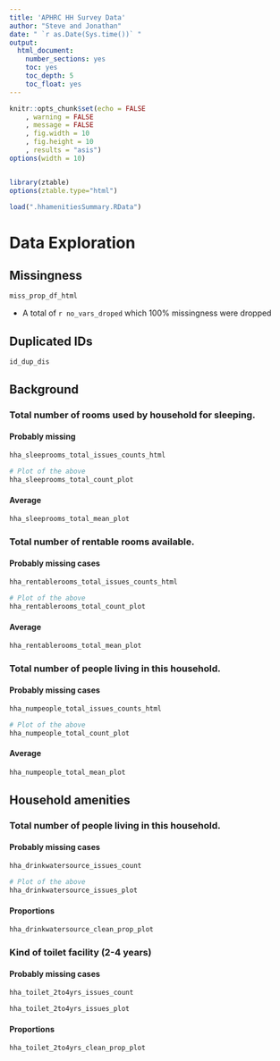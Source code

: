 ```yaml
---
title: 'APHRC HH Survey Data'
author: "Steve and Jonathan"
date: " `r as.Date(Sys.time())` "
output:
  html_document:
    number_sections: yes
    toc: yes
    toc_depth: 5
    toc_float: yes
---
```





```r
knitr::opts_chunk$set(echo = FALSE
	, warning = FALSE
	, message = FALSE
	, fig.width = 10
	, fig.height = 10
	, results = "asis")
options(width = 10)


library(ztable)
options(ztable.type="html")

```


```r
load(".hhamenitiesSummary.RData")
```


# Data Exploration

## Missingness

```r
miss_prop_df_html
```

* A total of `r no_vars_droped` which $100\%$ missingness were dropped

## Duplicated IDs

```r
id_dup_dis
```

## Background

### Total number of rooms used by household for sleeping.

#### Probably missing

```r
hha_sleeprooms_total_issues_counts_html
```

```r
# Plot of the above
hha_sleeprooms_total_count_plot 
```

#### Average

```r
hha_sleeprooms_total_mean_plot 
```


### Total number of rentable rooms available.

#### Probably missing cases

```r
hha_rentablerooms_total_issues_counts_html
```

```r
# Plot of the above
hha_rentablerooms_total_count_plot 
```

#### Average

```r
hha_rentablerooms_total_mean_plot 
```

### Total number of people living in this household.

#### Probably missing cases

```r
hha_numpeople_total_issues_counts_html
```

```r
# Plot of the above
hha_numpeople_total_count_plot
```

#### Average

```r
hha_numpeople_total_mean_plot
```

## Household amenities

### Total number of people living in this household.

#### Probably missing cases

```r
hha_drinkwatersource_issues_count
```

```r
# Plot of the above
hha_drinkwatersource_issues_plot
```

#### Proportions

```r
hha_drinkwatersource_clean_prop_plot
```


### Kind of toilet facility (2-4 years)

#### Probably missing cases

```r
hha_toilet_2to4yrs_issues_count
```

```r
hha_toilet_2to4yrs_issues_plot
```

#### Proportions

```r
hha_toilet_2to4yrs_clean_prop_plot
``` 






